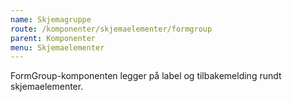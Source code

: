 ```yaml
---
name: Skjemagruppe
route: /komponenter/skjemaelementer/formgroup
parent: Komponenter
menu: Skjemaelementer
---
```



<PageHeader>
  FormGroup-komponenten legger på label og tilbakemelding rundt skjemaelementer.
</PageHeader>

<Playground>
  <FormGroup label="Togdestinasjon" feedback="Gratulerer" variant="success">
    <TextField placeholder="Oslo" />
  </FormGroup>
  <FormGroup
    label="Togdestinasjon"
    feedback="Oisann, noe galt skjedde her"
    variant="error"
  >
    <TextField placeholder="Gjøvik" />
  </FormGroup>
  <FormGroup label="Togdestinasjon" feedback="Pass på her" variant="warning">
    <TextField placeholder="Advarsel" />
  </FormGroup>
  <FormGroup
    label="Togdestinasjon"
    feedback="Denne informasjonen hjelper deg"
    variant="info"
  >
    <TextField placeholder="Informasjon" />
  </FormGroup>

</Playground>
